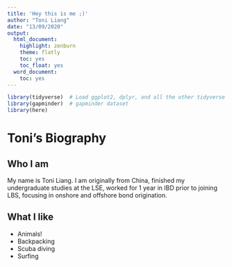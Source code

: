 ```yaml
---
title: 'Hey this is me ;)'
author: "Toni Liang"
date: "13/09/2020"
output:
  html_document:
    highlight: zenburn
    theme: flatly
    toc: yes
    toc_float: yes
  word_document:
    toc: yes
---
```



```r
library(tidyverse)  # Load ggplot2, dplyr, and all the other tidyverse packages
library(gapminder)  # gapminder dataset
library(here)
```

# Toni's Biography


## Who I am
My name is Toni Liang. I am originally from China, finished my undergraduate studies at the LSE, worked for 1 year in IBD prior to joining LBS, focusing in onshore and offshore bond origination.

## What I like
- Animals!
- Backpacking
- Scuba diving
- Surfing
